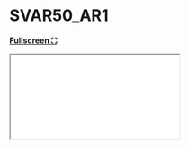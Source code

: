# SVAR50_AR1

[**Fullscreen ⛶**](/hefm/results/SVAR50_AR1/SVAR50_AR1_OS.qmd)

```{=html}
<iframe 
    src="/hefm/results/SVAR50_AR1/SVAR_AR1_OS.html"
    height= {{< var frame_height >}}
    width= {{< var frame_width >}}
    style="border: none;"
></iframe>
```